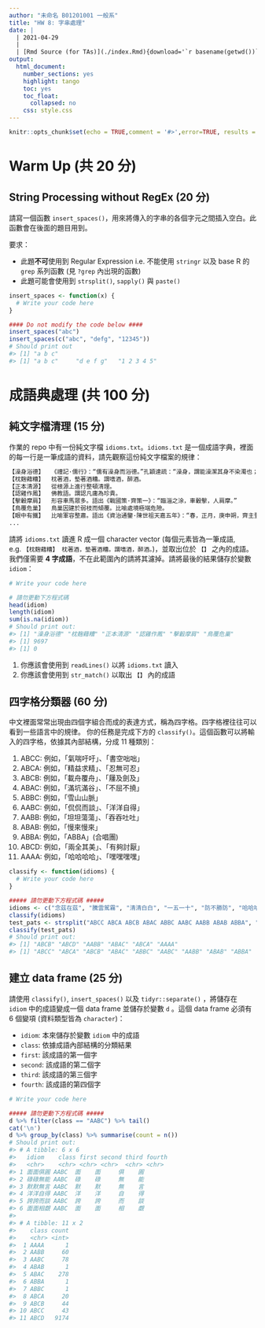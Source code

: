 ```yaml
---
author: "未命名 B01201001 一般系"
title: "HW 8: 字串處理"
date: |
  | 2021-04-29
  |
  | [Rmd Source (for TAs)](./index.Rmd){download='`r basename(getwd())`.Rmd'}
output:
  html_document:
    number_sections: yes
    highlight: tango
    toc: yes
    toc_float:
      collapsed: no
    css: style.css
---
```


```r
knitr::opts_chunk$set(echo = TRUE,comment = '#>',error=TRUE, results = 'hold', out.width='70%', fig.align = 'center', message = FALSE)
```


Warm Up (共 20 分)
==================

## String Processing without RegEx (20 分)

請寫一個函數 `insert_spaces()`，用來將傳入的字串的各個字元之間插入空白。此函數會在後面的題目用到。

要求：

- 此題**不可**使用到 Regular Expression
  i.e. 不能使用 `stringr` 以及 
  base R 的 `grep` 系列函數 (見 `?grep` 內出現的函數)
- 此題可能會使用到 `strsplit()`, `sapply()` 與 `paste()` 
```r
insert_spaces <- function(x) {
  # Write your code here
}

#### Do not modify the code below ####
insert_spaces("abc")
insert_spaces(c("abc", "defg", "12345"))
# Should print out
#> [1] "a b c"
#> [1] "a b c"     "d e f g"   "1 2 3 4 5"
```


成語典處理 (共 100 分)
======================

## 純文字檔清理 (15 分)

作業的 repo 中有一份純文字檔 `idioms.txt`。`idioms.txt` 是一個成語字典，裡面的每一行是一筆成語的資料，請先觀察這份純文字檔案的規律：

```r
【澡身浴德】	《禮記·儒行》：“儒有澡身而浴德。”孔穎達疏：“澡身，謂能澡潔其身不染濁也；浴德，謂沐浴於德以德自清也。”謂修養身心，使之高潔。
【枕麹藉糟】	枕著酒，墊著酒糟。謂嗜酒，醉酒。
【正本清源】	從根源上進行整頓清理。
【認雞作鳳】	佛教語。謂認凡庸為珍貴。
【擊轂摩肩】	形容車馬眾多。語出《戰國策·齊策一》：“臨淄之涂，車轂擊，人肩摩。”
【鳥覆危巢】	鳥巢因建於弱枝而傾覆。比喻處境極端危險。
【眼中有鐵】	比喻軍容整肅。語出《資治通鑒·陳世祖天嘉五年》：“春，正月，庚申朔，齊主登北城，軍容甚整。突厥咎周人曰：‘爾言齊亂，故來伐之：今齊人眼中亦有鐵，何可當耶！’”
...
```

請將 `idioms.txt` 讀進 R 成一個 character vector (每個元素皆為一筆成語, e.g. `【枕麹藉糟】	枕著酒，墊著酒糟。謂嗜酒，醉酒。`)，並取出位於 `【】` 之內的成語。我們僅需要 **4 字成語**，不在此範圍內的請將其濾掉。請將最後的結果儲存於變數 `idiom`：
    
```r
# Write your code here

# 請勿更動下方程式碼
head(idiom)
length(idiom)
sum(is.na(idiom))
# Should print out:
#> [1] "澡身浴德" "枕麹藉糟" "正本清源" "認雞作鳳" "擊轂摩肩" "鳥覆危巢"
#> [1] 9697
#> [1] 0
```

<div class="alert alert-success hint">
1. 你應該會使用到 `readLines()` 以將 `idioms.txt` 讀入
2. 你應該會使用到 `str_match()` 以取出 `【】` 內的成語
</div>


## 四字格分類器 (60 分)

中文裡面常常出現由四個字組合而成的表達方式，稱為四字格。四字格裡往往可以看到一些語言中的規律。
你的任務是完成下方的 `classify()`。這個函數可以將輸入的四字格，依據其內部結構，分成 11 種類別：

1.  ABCC: 例如，「氣喘吁吁」、「書空咄咄」
2.  ABCA: 例如，「精益求精」、「忍無可忍」
3.  ABCB: 例如，「載舟覆舟」、「屨及劍及」
4.  ABAC: 例如，「滿坑滿谷」、「不屈不撓」
5.  ABBC: 例如，「雪山山脈」
6.  AABC: 例如，「侃侃而談」、「洋洋自得」
7.  AABB: 例如，「坦坦蕩蕩」、「吞吞吐吐」
8.  ABAB: 例如，「慢來慢來」
9.  ABBA: 例如，「ABBA」(合唱團)
10. ABCD: 例如，「兩全其美」、「有夠討厭」
11. AAAA: 例如，「哈哈哈哈」、「嘿嘿嘿嘿」

```r
classify <- function(idioms) {
  # Write your code here
}

##### 請勿更動下方程式碼 #####
idioms <- c("念茲在茲", "騰雲駕霧", "清清白白", "一五一十", "防不勝防", "哈哈哈哈")
classify(idioms)
test_pats <- strsplit("ABCC ABCA ABCB ABAC ABBC AABC AABB ABAB ABBA", " ")[[1]]
classify(test_pats)
# Should print out:
#> [1] "ABCB" "ABCD" "AABB" "ABAC" "ABCA" "AAAA"
#> [1] "ABCC" "ABCA" "ABCB" "ABAC" "ABBC" "AABC" "AABB" "ABAB" "ABBA"
```


## 建立 data frame (25 分)

請使用 `classify()`, `insert_spaces()` 以及 `tidyr::separate()` ，將儲存在 `idiom` 中的成語變成一個 data frame 並儲存於變數 `d` 。這個 data frame 必須有 6 個變項 (資料類型皆為 `character`)：

- `idiom`: 本來儲存於變數 `idiom` 中的成語
- `class`: 依據成語內部結構的分類結果
- `first`: 該成語的第一個字
- `second`: 該成語的第二個字
- `third`: 該成語的第三個字
- `fourth`: 該成語的第四個字

```r
# Write your code here

##### 請勿更動下方程式碼 #####
d %>% filter(class == "AABC") %>% tail()
cat('\n')
d %>% group_by(class) %>% summarise(count = n())
# Should print out:
#> # A tibble: 6 x 6
#>   idiom    class first second third fourth
#>   <chr>    <chr> <chr> <chr>  <chr> <chr> 
#> 1 面面俱圓 AABC  面    面     俱    圓    
#> 2 碌碌無能 AABC  碌    碌     無    能    
#> 3 默默無言 AABC  默    默     無    言    
#> 4 洋洋自得 AABC  洋    洋     自    得    
#> 5 誇誇而談 AABC  誇    誇     而    談    
#> 6 面面相覷 AABC  面    面     相    覷     
#> 
#> # A tibble: 11 x 2
#>    class count
#>    <chr> <int>
#>  1 AAAA      1
#>  2 AABB     60
#>  3 AABC     78
#>  4 ABAB      1
#>  5 ABAC    278
#>  6 ABBA      1
#>  7 ABBC      1
#>  8 ABCA     20
#>  9 ABCB     44
#> 10 ABCC     43
#> 11 ABCD   9174
```
